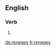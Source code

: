 
==English==

===Verb===
{{head|en}}

# {{en-third-person singular of|renege}}

[[de:reneges]]
[[fr:reneges]]